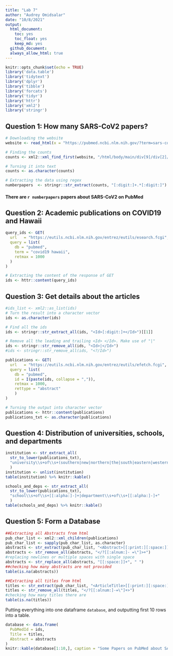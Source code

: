 ```yaml
---
title: "Lab 7"
author: "Audrey Omidsalar"
date: "10/8/2021"
output:
  html_document:
    toc: yes
    toc_float: yes
    keep_md: yes
  github_document:
  always_allow_html: true
---
```


```r
knitr::opts_chunk$set(echo = TRUE)
library('data.table')
library('tidytext')
library('dplyr')
library('tibble')
library('forcats')
library('tidyr')
library('httr')
library('xml2')
library('stringr')
```

## Question 1: How many SARS-CoV2 papers?
```r
# Downloading the website
website <- read_html(x = "https://pubmed.ncbi.nlm.nih.gov/?term=sars-cov-2")

# Finding the counts
counts <- xml2::xml_find_first(website, "/html/body/main/div[9]/div[2]/div[2]/div[1]")

# Turning it into text
counts <- as.character(counts)

# Extracting the data using regex
numberpapers  <- stringr::str_extract(counts, "[:digit:]+.*[:digit:]")
```

#### There are `r numberpapers` papers about SARS-CoV2 on PubMed

## Question 2: Academic publications on COVID19 and Hawaii

```r
query_ids <- GET(
  url   = "https://eutils.ncbi.nlm.nih.gov/entrez/eutils/esearch.fcgi",
  query = list(
    db = "pubmed",
    term = "covid19 hawaii",
    retmax = 1000
  )
)

# Extracting the content of the response of GET
ids <- httr::content(query_ids)
```

## Question 3: Get details about the articles
```r
#ids_list <- xml2::as_list(ids)
# Turn the result into a character vector
ids <- as.character(ids)

# Find all the ids 
ids <- stringr::str_extract_all(ids, "<Id>[:digit:]+</Id>")[[1]]

# Remove all the leading and trailing <Id> </Id>. Make use of "|"
ids <- stringr::str_remove_all(ids, "<Id>|</Id>")
#ids <- stringr::str_remove_all(ids, "<?/Id>")
```

```r
publications <- GET(
  url   = "https://eutils.ncbi.nlm.nih.gov/entrez/eutils/efetch.fcgi",
  query = list(
    db = "pubmed",
    id = I(paste(ids, collapse = ",")),
    retmax = 1000,
    rettype = "abstract"
    )
)

# Turning the output into character vector
publications <- httr::content(publications)
publications_txt <- as.character(publications)
```

## Question 4: Distribution of universities, schools, and departments
```r
institution <- str_extract_all(
  str_to_lower(publications_txt),
  "university\\s+of\\s+(southern|new|northern|the|south|eastern|western)?\\s*[[:alpha:]-]+|[[:alpha:]-]+\\sinstitute\\s+of\\s+[[:alpha:]-]+"
  ) 
institution <- unlist(institution)
table(institution) %>% knitr::kable()

```
```r
schools_and_deps <- str_extract_all(
  str_to_lower(publications_txt),
  "school\\s+of\\s+[[:alpha:]-]+|department\\s+of\\s+[[:alpha:]-]+"
  )
table(schools_and_deps) %>% knitr::kable()
```

## Question 5: Form a Database
```r
##Extracting all Abstracts from html
pub_char_list <- xml2::xml_children(publications)
pub_char_list <- sapply(pub_char_list, as.character)
abstracts <- str_extract(pub_char_list, "<Abstract>[[:print:][:space:]]+</Abstract>")
abstracts <- str_remove_all(abstracts, "</?[[:alnum:]- =\"]>+")
#replacing newlines or multiple spaces with single space
abstracts <- str_replace_all(abstracts, "[[:space:]]+", " ")
##checking how many abstracts are not provided
table(is.na(abstracts))
```

```r
##Extracting all titles from html
titles <- str_extract(pub_char_list, "<ArticleTitle>[[:print:][:space:]]+</ArticleTitle>")
titles <- str_remove_all(titles, "</?[[:alnum:]-=\"]+>")
#checking how many titles there are
table(is.na(titles))
```
Putting everything into one dataframe `database`, and outputting first 10 rows into a table.
```r
database <- data.frame(
  PubMedId = ids,
  Title = titles,
  Abstract = abstracts
)
knitr::kable(database[1:10,], caption = "Some Papers on PubMed about SARS-CoV2 and Hawaii")
```


